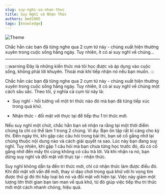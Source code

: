 ```yaml
---
slug: suy-nghi-va-nhan-thuc
title: Suy Nghĩ và Nhận Thức
authors: bmd1905
tags: [knowledge]
---
```


![Theme](./theme.svg)

Chắc hẳn các bạn đã từng nghe qua 2 cụm từ này - chúng xuất hiện thường xuyên trong cuộc sống hằng ngày. Tuy nhiên, ít có ai suy nghĩ về chúng...

<!--truncate-->

---

:::warning
Đây là những kiến thức mà tôi học được và áp dụng vào cuộc sống, không phải lời khuyên. Thoải mái khi tiếp nhận nó nếu bạn muốn.
:::


Chắc hẳn các bạn đã từng nghe qua 2 cụm từ này - chúng xuất hiện thường xuyên trong cuộc sống hằng ngày. Tuy nhiên, ít có ai suy nghĩ về chúng một cách sâu sắc. Theo tôi, ý nghĩa cá cụm từ này là:

- Suy nghĩ - hồi tưởng về một tri thức nào đó mà bạn đã từng tiếp xúc trong quá khứ.

- Nhận thức - đối mặt với thực tại để tiếp thu 1 tri thức mới.


Nếu suy nghĩ một chút, chắc hẳn bạn sẽ nhận ra rằng tại một thời điểm chúng ta chỉ có thể làm 1 trong 2 chúng. Ví dụ: Bạn ôn tập rất kĩ càng cho kỳ thi. Đến ngày thi, khi gặp các câu hỏi trong bài thi, bạn sẽ cố gắng nhớ lại chúng thuộc nội dung nào và cách giải quyết ra sao. Lúc này bạn đang suy nghĩ. Tuy nhiên, khi gặp 1 câu hỏi mà bạn chưa từng học trước đó, dù có cố gắng nhớ đến mấy thì cũng không có câu trả lời. Và khi nhận ra nó, bạn dừng suy nghĩ và đối mặt với thực tại - nhận thức.

Suy nghĩ không dẫn ta đến tri thức mới, chỉ có nhận thức làm được điều đó. Khi đối mặt với vấn đề mới, thay vì dạo chơi trong quá khứ với hi vọng tìm được thứ gì đó thì hãy loại bỏ nó và đối mặt với hiện tại. Việc này giảm một lượng lớn thời gian bạn lan man về quá khứ, từ đó giúp việc tiếp thu tri thức mới một cách nhanh chóng, hiệu quả.